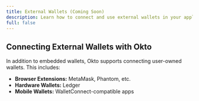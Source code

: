 ```yaml
---
title: External Wallets (Coming Soon)
description: Learn how to connect and use external wallets in your application
full: false
---
```


## Connecting External Wallets with Okto

In addition to embedded wallets, Okto supports connecting user-owned wallets. This includes:

- **Browser Extensions:** MetaMask, Phantom, etc.
- **Hardware Wallets:** Ledger
- **Mobile Wallets:** WalletConnect-compatible apps